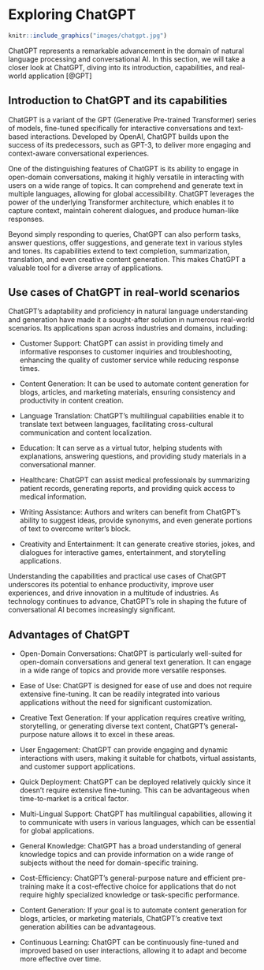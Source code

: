 # Exploring ChatGPT {-}
```r
knitr::include_graphics("images/chatgpt.jpg")
``` 
ChatGPT represents a remarkable advancement in the domain of natural language processing and conversational AI. In this section, we will take a closer look at ChatGPT, diving into its introduction, capabilities, and real-world application [@GPT]

## Introduction to ChatGPT and its capabilities {-}

ChatGPT is a variant of the GPT (Generative Pre-trained Transformer) series of models, fine-tuned specifically for interactive conversations and text-based interactions. Developed by OpenAI, ChatGPT builds upon the success of its predecessors, such as GPT-3, to deliver more engaging and context-aware conversational experiences.

One of the distinguishing features of ChatGPT is its ability to engage in open-domain conversations, making it highly versatile in interacting with users on a wide range of topics. It can comprehend and generate text in multiple languages, allowing for global accessibility. ChatGPT leverages the power of the underlying Transformer architecture, which enables it to capture context, maintain coherent dialogues, and produce human-like responses.

Beyond simply responding to queries, ChatGPT can also perform tasks, answer questions, offer suggestions, and generate text in various styles and tones. Its capabilities extend to text completion, summarization, translation, and even creative content generation. This makes ChatGPT a valuable tool for a diverse array of applications.

## Use cases of ChatGPT in real-world scenarios {-}

ChatGPT's adaptability and proficiency in natural language understanding and generation have made it a sought-after solution in numerous real-world scenarios. Its applications span across industries and domains, including:

-   Customer Support: ChatGPT can assist in providing timely and informative responses to customer inquiries and troubleshooting, enhancing the quality of customer service while reducing response times.

-   Content Generation: It can be used to automate content generation for blogs, articles, and marketing materials, ensuring consistency and productivity in content creation.

-   Language Translation: ChatGPT's multilingual capabilities enable it to translate text between languages, facilitating cross-cultural communication and content localization.

-   Education: It can serve as a virtual tutor, helping students with explanations, answering questions, and providing study materials in a conversational manner.

-   Healthcare: ChatGPT can assist medical professionals by summarizing patient records, generating reports, and providing quick access to medical information.

-   Writing Assistance: Authors and writers can benefit from ChatGPT's ability to suggest ideas, provide synonyms, and even generate portions of text to overcome writer's block.

-   Creativity and Entertainment: It can generate creative stories, jokes, and dialogues for interactive games, entertainment, and storytelling applications.

Understanding the capabilities and practical use cases of ChatGPT underscores its potential to enhance productivity, improve user experiences, and drive innovation in a multitude of industries. As technology continues to advance, ChatGPT's role in shaping the future of conversational AI becomes increasingly significant.

## Advantages of ChatGPT {-}

-   Open-Domain Conversations: ChatGPT is particularly well-suited for open-domain conversations and general text generation. It can engage in a wide range of topics and provide more versatile responses.

-   Ease of Use: ChatGPT is designed for ease of use and does not require extensive fine-tuning. It can be readily integrated into various applications without the need for significant customization.

-   Creative Text Generation: If your application requires creative writing, storytelling, or generating diverse text content, ChatGPT's general-purpose nature allows it to excel in these areas.

-   User Engagement: ChatGPT can provide engaging and dynamic interactions with users, making it suitable for chatbots, virtual assistants, and customer support applications.

-   Quick Deployment: ChatGPT can be deployed relatively quickly since it doesn't require extensive fine-tuning. This can be advantageous when time-to-market is a critical factor.

-   Multi-Lingual Support: ChatGPT has multilingual capabilities, allowing it to communicate with users in various languages, which can be essential for global applications.

-   General Knowledge: ChatGPT has a broad understanding of general knowledge topics and can provide information on a wide range of subjects without the need for domain-specific training.

-   Cost-Efficiency: ChatGPT's general-purpose nature and efficient pre-training make it a cost-effective choice for applications that do not require highly specialized knowledge or task-specific performance.

-   Content Generation: If your goal is to automate content generation for blogs, articles, or marketing materials, ChatGPT's creative text generation abilities can be advantageous.

-   Continuous Learning: ChatGPT can be continuously fine-tuned and improved based on user interactions, allowing it to adapt and become more effective over time.


